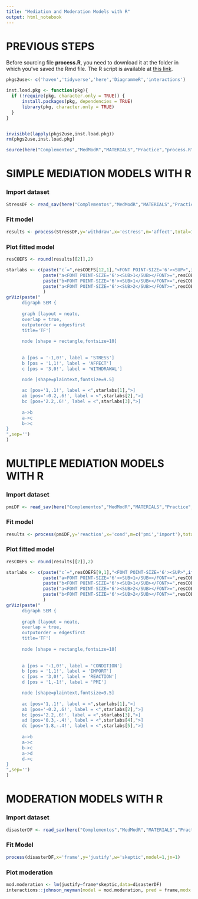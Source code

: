 ```yaml
---
title: "Mediation and Moderation Models with R"
output: html_notebook
---
```


# PREVIOUS STEPS

Before sourcing file **process.R**, you need to download it at the folder in which you've saved the Rmd file. The R script is available at [this link](https://www.processmacro.org/download.html).

```r
pkgs2use<- c('haven','tidyverse','here','DiagrammeR','interactions')

inst.load.pkg <- function(pkg){ 
  if (!require(pkg, character.only = TRUE)) {
      install.packages(pkg, dependencies = TRUE)
      library(pkg, character.only = TRUE)
  }
}


invisible(lapply(pkgs2use,inst.load.pkg))
rm(pkgs2use,inst.load.pkg)

source(here("Complementos","MedModR","MATERIALS","Practice","process.R"))
```

# SIMPLE MEDIATION MODELS WITH R

### Import dataset

```r
StressDF <- read_sav(here("Complementos","MedModR","MATERIALS","Practice","DataSets", "estress.sav"))
```

### Fit model

```r
results <- process(StressDF,y='withdraw',x='estress',m='affect',total=1,model=4,progress=0,save=3)
```

### Plot fitted model

```r
resCOEFS <- round(results[[2]],2)

starlabs <- c(paste("c´=",resCOEFS[12,1],"<FONT POINT-SIZE='6'><SUP>",ifelse(resCOEFS[12,4]<.001,'***',ifelse(resCOEFS[12,4]<.01,'**',ifelse(resCOEFS[12,4]<.05,'*',' '))),"</SUP></FONT>",sep=''),
              paste("a<FONT POINT-SIZE='6'><SUB>1</SUB></FONT>=",resCOEFS[3,1],"<FONT POINT-SIZE='6'><SUP>",ifelse(resCOEFS[3,4]<.001,'***',ifelse(resCOEFS[3,4]<.01,'**',ifelse(resCOEFS[3,4]<.05,'*',' '))),"</SUP></FONT>",sep=''),
              paste("b<FONT POINT-SIZE='6'><SUB>1</SUB></FONT>=",resCOEFS[7,1],"<FONT POINT-SIZE='6'><SUP>",ifelse(resCOEFS[7,4]<.001,'***',ifelse(resCOEFS[7,4]<.01,'**',ifelse(resCOEFS[7,4]<.05,'*',' '))),"</SUP></FONT>",sep=''),
              paste("a<FONT POINT-SIZE='6'><SUB>2</SUB></FONT>=",resCOEFS[6,1],"<FONT POINT-SIZE='6'><SUP>",ifelse(resCOEFS[6,4]<.001,'***',ifelse(resCOEFS[6,4]<.01,'**',ifelse(resCOEFS[6,4]<.05,'*',' '))),"</SUP></FONT>",sep='')
              )
grViz(paste("
      digraph SEM {
      
      graph [layout = neato,
      overlap = true,
      outputorder = edgesfirst
      title='TF']
      
      node [shape = rectangle,fontsize=10]
      
      
      a [pos = '-1,0!', label = 'STRESS']
      b [pos = '1,1!', label = 'AFFECT']
      c [pos = '3,0!', label = 'WITHDRAWAL']

      node [shape=plaintext,fontsize=9.5]
      
      ac [pos='1,.1!', label = <",starlabs[1],">]
      ab [pos='-0.2,.6!', label = <",starlabs[2],">]
      bc [pos='2.2,.6!', label = <",starlabs[3],">]
      
      a->b
      a->c
      b->c
}
",sep='')
)
```


# MULTIPLE MEDIATION MODELS WITH R

### Import dataset

```r
pmiDF <- read_sav(here("Complementos","MedModR","MATERIALS","Practice","DataSets", "pmi.sav"))
```

### Fit model

```r
results <- process(pmiDF,y='reaction',x='cond',m=c('pmi','import'),total=1,model=4,save=3,progress=0)
```

### Plot fitted model

```r
resCOEFS <- round(results[[2]],2)

starlabs <- c(paste("c´=",resCOEFS[9,1],"<FONT POINT-SIZE='6'><SUP>",ifelse(resCOEFS[9,4]<.001,'***',ifelse(resCOEFS[9,4]<.01,'**',ifelse(resCOEFS[9,4]<=.05,'*',' '))),"</SUP></FONT>",sep=''),
              paste("a<FONT POINT-SIZE='6'><SUB>1</SUB></FONT>=",resCOEFS[6,1],"<FONT POINT-SIZE='6'><SUP>",ifelse(resCOEFS[6,4]<.001,'***',ifelse(resCOEFS[6,4]<.01,'**',ifelse(resCOEFS[6,4]<=.05,'*',' '))),"</SUP></FONT>",sep=''),
              paste("b<FONT POINT-SIZE='6'><SUB>1</SUB></FONT>=",resCOEFS[11,1],"<FONT POINT-SIZE='6'><SUP>",ifelse(resCOEFS[11,4]<.001,'***',ifelse(resCOEFS[11,4]<.01,'**',ifelse(resCOEFS[11,4]<=.05,'*',' '))),"</SUP></FONT>",sep=''),
              paste("a<FONT POINT-SIZE='6'><SUB>2</SUB></FONT>=",resCOEFS[3,1],"<FONT POINT-SIZE='6'><SUP>",ifelse(resCOEFS[3,4]<.001,'***',ifelse(resCOEFS[3,4]<.01,'**',ifelse(resCOEFS[3,4]<=.05,'*',' '))),"</SUP></FONT>",sep=''),
              paste("b<FONT POINT-SIZE='6'><SUB>2</SUB></FONT>=",resCOEFS[10,1],"<FONT POINT-SIZE='6'><SUP>",ifelse(resCOEFS[10,4]<.001,'***',ifelse(resCOEFS[10,4]<.01,'**',ifelse(resCOEFS[10,4]<=.05,'*',' '))),"</SUP></FONT>",sep='')              
              )
grViz(paste("
      digraph SEM {
      
      graph [layout = neato,
      overlap = true,
      outputorder = edgesfirst
      title='TF']
      
      node [shape = rectangle,fontsize=10]
      
      
      a [pos = '-1,0!', label = 'CONDITION']
      b [pos = '1,1!', label = 'IMPORT']
      c [pos = '3,0!', label = 'REACTION']
      d [pos = '1,-1!', label = 'PMI']

      node [shape=plaintext,fontsize=9.5]
      
      ac [pos='1,.1!', label = <",starlabs[1],">]
      ab [pos='-0.2,.6!', label = <",starlabs[2],">]
      bc [pos='2.2,.6!', label = <",starlabs[3],">]
      ad [pos='0.3,-.4!', label = <",starlabs[4],">]
      dc [pos='1.8,-.4!', label = <",starlabs[5],">]
      
      a->b
      a->c
      b->c
      a->d
      d->c
}
",sep='')
)
```


# MODERATION MODELS WITH R

### Import dataset

```r
disasterDF <- read_sav(here("Complementos","MedModR","MATERIALS","Practice","DataSets", "disaster.sav"))
```

### Fit Model

```r
process(disasterDF,x='frame',y='justify',w='skeptic',model=1,jn=1)
```

### Plot moderation

```r
mod.moderation <- lm(justify~frame*skeptic,data=disasterDF)
interactions::johnson_neyman(model = mod.moderation, pred = frame,modx = skeptic)
```

